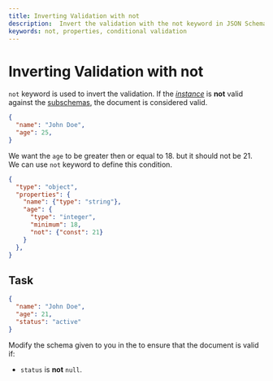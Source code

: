 ```yaml
---
title: Inverting Validation with not
description:  Invert the validation with the not keyword in JSON Schema.
keywords: not, properties, conditional validation
---
```


# Inverting Validation with not


`not` keyword is used to invert the validation. If the [_instance_](https://json-schema.org/learn/glossary#instance) is **not** valid against the [subschemas](https://json-schema.org/learn/glossary#subschema), the document is considered valid.


```json
{
  "name": "John Doe",
  "age": 25,
}
```

We want the `age` to be greater then or equal to 18. but it should not be 21. We can use `not` keyword to define this condition.


```json highlightLineStart={8} 
{
  "type": "object",
  "properties": {
    "name": {"type": "string"},
    "age": {
      "type": "integer",
      "minimum": 18,
      "not": {"const": 21}
    }
  },
}
```

## Task

```json
{
  "name": "John Doe",
  "age": 21,
  "status": "active"
}
```

Modify the schema given to you in the <SideEditorLink/> to ensure that the document is valid if:
- `status` is **not** `null`.

